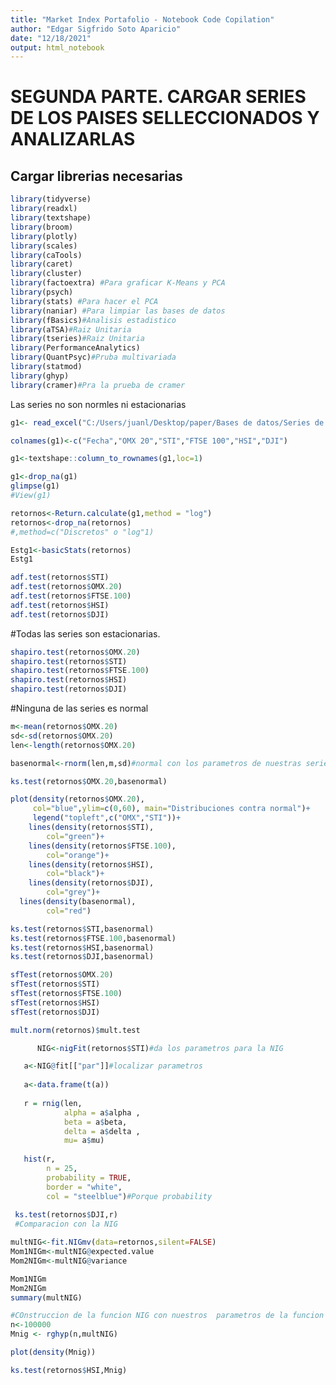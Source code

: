 ```yaml
---
title: "Market Index Portafolio - Notebook Code Copilation"
author: "Edgar Sigfrido Soto Aparicio"
date: "12/18/2021"
output: html_notebook
---
```


# SEGUNDA PARTE. CARGAR SERIES DE LOS PAISES SELLECCIONADOS Y ANALIZARLAS

## Cargar librerias necesarias
```r
library(tidyverse)
library(readxl)
library(textshape)
library(broom)
library(plotly)
library(scales)
library(caTools)
library(caret)
library(cluster)
library(factoextra) #Para graficar K-Means y PCA
library(psych) 
library(stats) #Para hacer el PCA
library(naniar) #Para limpiar las bases de datos
library(fBasics)#Analisis estadistico
library(aTSA)#Raiz Unitaria
library(tseries)#Raiz Unitaria
library(PerformanceAnalytics)
library(QuantPsyc)#Pruba multivariada
library(statmod)
library(ghyp)
library(cramer)#Pra la prueba de cramer 
```



Las series no son normles ni estacionarias
```r
g1<- read_excel("C:/Users/juanl/Desktop/paper/Bases de datos/Series de grupos/g1.xls")

colnames(g1)<-c("Fecha","OMX 20","STI","FTSE 100","HSI","DJI")

g1<-textshape::column_to_rownames(g1,loc=1)

```

```r
g1<-drop_na(g1)
glimpse(g1)
#View(g1)
```


```r
retornos<-Return.calculate(g1,method = "log")
retornos<-drop_na(retornos)
#,method=c("Discretos" o "log"1)
```

```r
Estg1<-basicStats(retornos)
Estg1
```



```r
adf.test(retornos$STI)
adf.test(retornos$OMX.20)
adf.test(retornos$FTSE.100)
adf.test(retornos$HSI)
adf.test(retornos$DJI)
```
#Todas las series son estacionarias.


```r
shapiro.test(retornos$OMX.20)
shapiro.test(retornos$STI)
shapiro.test(retornos$FTSE.100)
shapiro.test(retornos$HSI)
shapiro.test(retornos$DJI)
```
#Ninguna de las series es normal


```r
m<-mean(retornos$OMX.20)
sd<-sd(retornos$OMX.20)
len<-length(retornos$OMX.20)

basenormal<-rnorm(len,m,sd)#normal con los parametros de nuestras series

ks.test(retornos$OMX.20,basenormal)

plot(density(retornos$OMX.20),
     col="blue",ylim=c(0,60), main="Distribuciones contra normal")+ 
     legend("topleft",c("OMX","STI"))+
    lines(density(retornos$STI),
        col="green")+
    lines(density(retornos$FTSE.100),
        col="orange")+
    lines(density(retornos$HSI),
        col="black")+
    lines(density(retornos$DJI),
        col="grey")+
  lines(density(basenormal),
        col="red")

ks.test(retornos$STI,basenormal)
ks.test(retornos$FTSE.100,basenormal)
ks.test(retornos$HSI,basenormal)
ks.test(retornos$DJI,basenormal)
```


```r
sfTest(retornos$OMX.20)
sfTest(retornos$STI)
sfTest(retornos$FTSE.100)
sfTest(retornos$HSI)
sfTest(retornos$DJI)
```

```r
mult.norm(retornos)$mult.test
```

```r

      NIG<-nigFit(retornos$STI)#da los parametros para la NIG

   a<-NIG@fit[["par"]]#localizar parametros
   
   a<-data.frame(t(a))
   
   r = rnig(len,
            alpha = a$alpha , 
            beta = a$beta, 
            delta = a$delta ,
            mu= a$mu)
   
   hist(r, 
        n = 25, 
        probability = TRUE, 
        border = "white", 
        col = "steelblue")#Porque probability
  
 ks.test(retornos$DJI,r)
 #Comparacion con la NIG
```

```r
multNIG<-fit.NIGmv(data=retornos,silent=FALSE)
Mom1NIGm<-multNIG@expected.value
Mom2NIGm<-multNIG@variance

Mom1NIGm
Mom2NIGm
summary(multNIG)

#COnstruccion de la funcion NIG con nuestros  parametros de la funcion multivariada
n<-100000
Mnig <- rghyp(n,multNIG)

plot(density(Mnig))

ks.test(retornos$HSI,Mnig)

```











